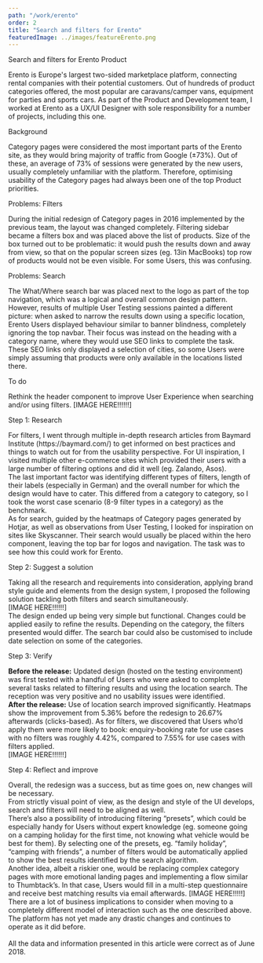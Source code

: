 ```yaml
---
path: "/work/erento"
order: 2
title: "Search and filters for Erento"
featuredImage: ../images/featureErento.png
---
```



<div className="sm:px-4 flex flex-col">
  <BlogTitle>Search and filters for Erento</BlogTitle>

  <BlogColumn>
    <ColumnHeading>Product</ColumnHeading>
    <ColumnText>
      <p>
        Erento is Europe's largest two-sided marketplace platform, connecting rental companies with their potential customers. Out of hundreds of product categories offered, the most popular are caravans/camper vans, equipment for parties and sports cars. As part of the Product and Development team, I worked at Erento as a UX/UI Designer with sole responsibility for a number of projects, including this one.
      </p>
    </ColumnText>
  </BlogColumn>
  
   <BlogColumn>
    <ColumnHeading>Background</ColumnHeading>
    <ColumnText>
      <p>
    Category pages were considered the most important parts of the Erento site, as they would bring majority of traffic from Google (±73%). Out of these, an average of 73% of sessions were generated by the new users, usually completely unfamiliar with the platform. Therefore, optimising usability of the Category pages had always been one of the top Product priorities.
      </p>
    </ColumnText>
  </BlogColumn>
  
  <BlogColumn>
    <ColumnHeading>Problems: Filters</ColumnHeading>
    <ColumnText>
      <p>
    During the initial redesign of Category pages in 2016 implemented by the previous team, the layout was changed completely. Filtering sidebar became a filters box and was placed above the list of products. Size of the box turned out to be problematic: it would push the results down and away from view, so that on the popular screen sizes (eg. 13in MacBooks) top row of products would not be even visible. For some Users, this was confusing.
      </p>
    </ColumnText>
  </BlogColumn>  
  
 <BlogColumn>
    <ColumnHeading>Problems: Search</ColumnHeading>
    <ColumnText>
      <p>
    The What/Where search bar was placed next to the logo as part of the top navigation, which was a logical and overall common design pattern. However, results of multiple User Testing sessions painted a different picture: when asked to narrow the results down using a specific location, Erento Users displayed behaviour similar to banner blindness, completely ignoring the top navbar. Their focus was instead on the heading with a category name, where they would use SEO links to complete the task. These SEO links only displayed a selection of cities, so some Users were simply assuming that products were only available in the locations listed there.
      </p>
    </ColumnText>
  </BlogColumn> 

 <BlogColumn>
    <ColumnHeading>To do</ColumnHeading>
    <ColumnText>
      <p>
    Rethink the header component to improve User Experience when searching and/or using filters. [IMAGE HERE!!!!!!]
      </p>
    </ColumnText>
  </BlogColumn> 

 <BlogColumn>
    <ColumnHeading>Step 1: Research</ColumnHeading>
    <ColumnText>
      <p>
For filters, I went through multiple in-depth research articles from Baymard Institute (https://baymard.com/) to get informed on best practices and things to watch out for from the usability perspective. For UI inspiration, I visited multiple other e-commerce sites which provided their users with a large number of filtering options and did it well (eg. Zalando, Asos).
      <br />
The last important factor was identifying different types of filters, length of their labels (especially in German) and the overall number for which the design would have to cater. This differed from a category to category, so I took the worst case scenario (8-9 filter types in a category) as the benchmark.  
      <br />
As for search, guided by the heatmaps of Category pages generated by Hotjar, as well as observations from User Testing, I looked for inspiration on sites like Skyscanner. Their search would usually be placed within the hero component, leaving the top bar for logos and navigation. The task was to see how this could work for Erento.
      </p>
    </ColumnText>
  </BlogColumn>

 <BlogColumn>
    <ColumnHeading>Step 2: Suggest a solution</ColumnHeading>
    <ColumnText>
      <p>
Taking all the research and requirements into consideration, applying brand style guide and elements from the design system, I proposed the following solution tackling both filters and search simultaneously. 
      <br />  
        [IMAGE HERE!!!!!!]
      <br />
The design ended up being very simple but functional. Changes could be applied easily to refine the results. Depending on the category, the filters presented would differ. The search bar could also be customised to include date selection on some of the categories.
      </p>
    </ColumnText>
  </BlogColumn> 

 <BlogColumn>
    <ColumnHeading>Step 3: Verify</ColumnHeading>
    <ColumnText>
      <p>
        <b>Before the release:</b> Updated design (hosted on the testing environment) was first tested with a handful of Users who were asked to complete several tasks related to filtering results and using the location search. The reception was very positive and no usability issues were identified.
        </br/>
<b>After the release:</b> Use of location search improved significantly. Heatmaps show the improvement from 5.36% before the redesign to 26.67% afterwards (clicks-based). As for filters, we discovered that Users who’d apply them were more likely to book: enquiry-booking rate for use cases with no filters was roughly 4.42%, compared to 7.55% for use cases with filters applied.
      <br />  
        [IMAGE HERE!!!!!!]
      <br />
      </p>
    </ColumnText>
  </BlogColumn> 

<BlogColumn>
    <ColumnHeading>Step 4: Reflect and improve</ColumnHeading>
    <ColumnText>
      <p>
Overall, the redesign was a success, but as time goes on, new changes will be necessary.
        <br />
From strictly visual point of view, as the design and style of the UI develops, search and filters will need to be aligned as well.
        <br />
There’s also a possibility of introducing filtering “presets”, which could be especially handy for Users without expert knowledge (eg. someone going on a camping holiday for the first time, not knowing what vehicle would be best for them). By selecting one of the presets, eg. “family holiday”, “camping with friends”, a number of filters would be automatically applied to show the best results identified by the search algorithm.
        <br />
Another idea, albeit a riskier one, would be replacing complex category pages with more emotional landing pages and implementing a flow similar to Thumbtack’s. In that case, Users would fill in a multi-step questionnaire and receive best matching results via email afterwards.
        [IMAGE HERE!!!!!]
        <br />
There are a lot of business implications to consider when moving to a completely different model of interaction such as the one described above. The platform has not yet made any drastic changes and continues to operate as it did before.
        <br />
        <br />
All the data and information presented in this article were correct as of June 2018.
      </p>
    </ColumnText>
  </BlogColumn>  

</div>
